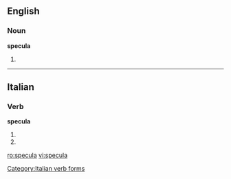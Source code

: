 ==English==
===Noun===
'''specula'''

# {{plural of|[[speculum]]}}
----
==Italian==

===Verb===
'''specula'''

# {{form of|[[third-person|Third-person]] [[singular]] [[present tense]]|[[speculare#Italian|speculare]]|lang=Italian}}
# {{form of|[[second-person|Second-person]] singular [[imperative]]|speculare#Italian|speculare|lang=Italian}}

[[Category:Italian verb forms]]

[[ro:specula]]
[[vi:specula]]